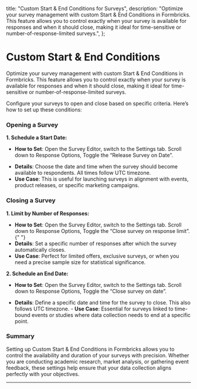 

  title: "Custom Start & End Conditions for Surveys",
  description:
    "Optimize your survey management with custom Start & End Conditions in Formbricks. This feature allows you to control exactly when your survey is available for responses and when it should close, making it ideal for time-sensitive or number-of-response-limited surveys.",
};

# Custom Start & End Conditions

Optimize your survey management with custom Start & End Conditions in Formbricks. This feature allows you to control exactly when your survey is available for responses and when it should close, making it ideal for time-sensitive or number-of-response-limited surveys.

Configure your surveys to open and close based on specific criteria. Here’s how to set up these conditions:

### **Opening a Survey**

**1. Schedule a Start Date:**

- **How to Set**: Open the Survey Editor, switch to the Settings tab. Scroll down to Response Options, Toggle the “Release Survey on Date”.

<MdxImage
  src={StepOne}
  alt="Choose a link survey template"
  quality="100"
  className="max-w-full rounded-lg sm:max-w-3xl "
/>

- **Details**: Choose the date and time when the survey should become available to respondents. All times follow UTC timezone.
- **Use Case**: This is useful for launching surveys in alignment with events, product releases, or specific marketing campaigns.

### **Closing a Survey**

**1. Limit by Number of Responses:**

- **How to Set**: Open the Survey Editor, switch to the Settings tab. Scroll down to Response Options, Toggle the “Close survey on response limit”.
  {" "}
  <MdxImage
    src={StepTwo}
    alt="Choose a link survey template"
    quality="100"
    className="max-w-full rounded-lg sm:max-w-3xl "
  />
- **Details**: Set a specific number of responses after which the survey automatically closes.
- **Use Case**: Perfect for limited offers, exclusive surveys, or when you need a precise sample size for statistical significance.

**2. Schedule an End Date:**

- **How to Set**: Open the Survey Editor, switch to the Settings tab. Scroll down to Response Options, Toggle the “Close survey on date”.

<MdxImage
  src={StepThree}
  alt="Choose a link survey template"
  quality="100"
  className="max-w-full rounded-lg sm:max-w-3xl "
/>
- **Details**: Define a specific date and time for the survey to close. This also follows UTC timezone. - **Use
Case**: Essential for surveys linked to time-bound events or studies where data collection needs to end at a specific
point.

### **Summary**

Setting up Custom Start & End Conditions in Formbricks allows you to control the availability and duration of your surveys with precision. Whether you are conducting academic research, market analysis, or gathering event feedback, these settings help ensure that your data collection aligns perfectly with your objectives.

---
